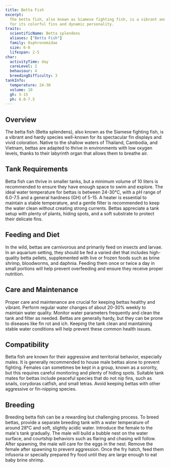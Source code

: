 ```yaml
---
title: Betta Fish
excerpt:
  The betta fish, also known as Siamese fighting fish, is a vibrant and hardy species popular among aquarium enthusiasts
  for its colorful fins and dynamic personality.
traits:
  scientificName: Betta splendens
  aliases: ["Betta Fish"]
  family: Osphronemidae
  size: 6-8
  lifespan: 2-5
char:
  activityTime: day
  careLevel: 2
  behaviour: 4
  breedingDifficulty: 3
tankInfo:
  temperature: 24-30
  volume: 10
  gh: 5-15
  ph: 6.0-7.5
---
```


## Overview

The betta fish (Betta splendens), also known as the Siamese fighting fish, is a vibrant and hardy species well-known for
its spectacular fin displays and vivid coloration. Native to the shallow waters of Thailand, Cambodia, and Vietnam,
bettas are adapted to thrive in environments with low oxygen levels, thanks to their labyrinth organ that allows them to
breathe air.

## Tank Requirements

Betta fish can thrive in smaller tanks, but a minimum volume of 10 liters is recommended to ensure they have enough
space to swim and explore. The ideal water temperature for bettas is between 24-30°C, with a pH range of 6.0-7.5 and a
general hardness (GH) of 5-15. A heater is essential to maintain a stable temperature, and a gentle filter is
recommended to keep the water clean without creating strong currents. Bettas appreciate a tank setup with plenty of
plants, hiding spots, and a soft substrate to protect their delicate fins.

## Feeding and Diet

In the wild, bettas are carnivorous and primarily feed on insects and larvae. In an aquarium setting, they should be fed
a varied diet that includes high-quality betta pellets, supplemented with live or frozen foods such as brine shrimp,
bloodworms, and daphnia. Feeding them once or twice a day in small portions will help prevent overfeeding and ensure
they receive proper nutrition.

## Care and Maintenance

Proper care and maintenance are crucial for keeping bettas healthy and vibrant. Perform regular water changes of about
20-30% weekly to maintain water quality. Monitor water parameters frequently and clean the tank and filter as needed.
Bettas are generally hardy, but they can be prone to diseases like fin rot and ich. Keeping the tank clean and
maintaining stable water conditions will help prevent these common health issues.

## Compatibility

Betta fish are known for their aggressive and territorial behavior, especially males. It is generally recommended to
house male bettas alone to prevent fighting. Females can sometimes be kept in a group, known as a sorority, but this
requires careful monitoring and plenty of hiding spots. Suitable tank mates for bettas include peaceful species that do
not nip fins, such as snails, corydoras catfish, and small tetras. Avoid keeping bettas with other aggressive or
fin-nipping species.

## Breeding

Breeding betta fish can be a rewarding but challenging process. To breed bettas, provide a separate breeding tank with a
water temperature of around 28°C and soft, slightly acidic water. Introduce the female to the male's tank gradually. The
male will build a bubble nest on the water surface, and courtship behaviors such as flaring and chasing will follow.
After spawning, the male will care for the eggs in the nest. Remove the female after spawning to prevent aggression.
Once the fry hatch, feed them infusoria or specially prepared fry food until they are large enough to eat baby brine
shrimp.
